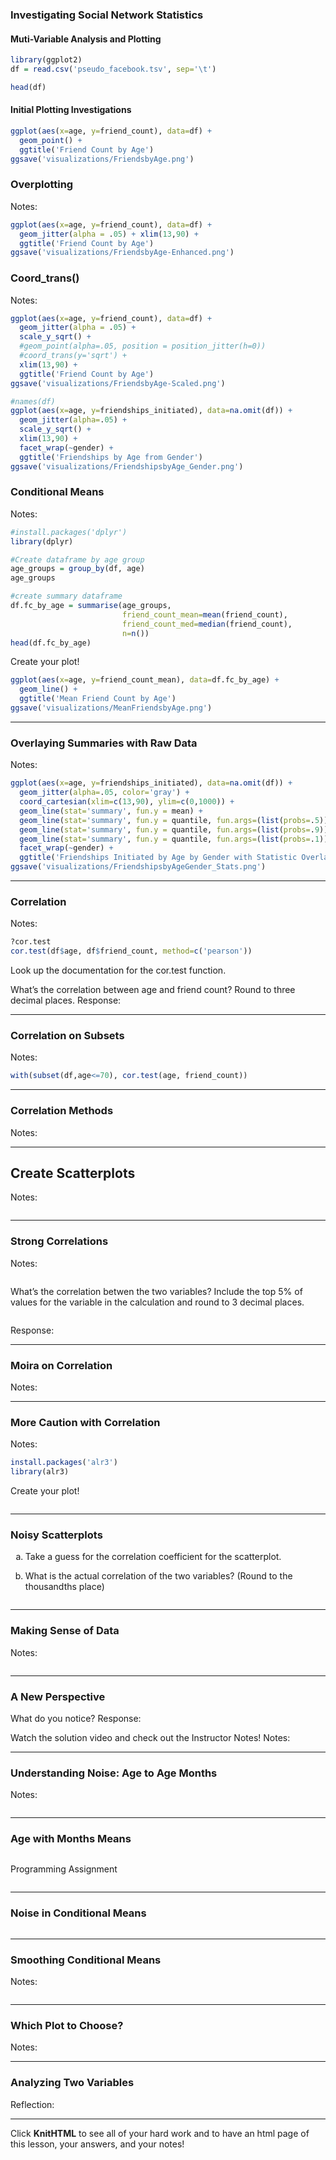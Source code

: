 ### Investigating Social Network Statistics
#### Muti-Variable Analysis and Plotting


```r
library(ggplot2)
df = read.csv('pseudo_facebook.tsv', sep='\t')

head(df)
```

#### Initial Plotting Investigations
```r
ggplot(aes(x=age, y=friend_count), data=df) +
  geom_point() +
  ggtitle('Friend Count by Age')
ggsave('visualizations/FriendsbyAge.png')
```


### Overplotting
Notes:

```r
ggplot(aes(x=age, y=friend_count), data=df) +
  geom_jitter(alpha = .05) + xlim(13,90) +
  ggtitle('Friend Count by Age')
ggsave('visualizations/FriendsbyAge-Enhanced.png')
```

### Coord_trans()
Notes:

```r
ggplot(aes(x=age, y=friend_count), data=df) +
  geom_jitter(alpha = .05) +
  scale_y_sqrt() +
  #geom_point(alpha=.05, position = position_jitter(h=0))
  #coord_trans(y='sqrt') +
  xlim(13,90) +
  ggtitle('Friend Count by Age')
ggsave('visualizations/FriendsbyAge-Scaled.png')
```

```r
#names(df)
ggplot(aes(x=age, y=friendships_initiated), data=na.omit(df)) +
  geom_jitter(alpha=.05) +
  scale_y_sqrt() +
  xlim(13,90) +
  facet_wrap(~gender) +
  ggtitle('Friendships by Age from Gender')
ggsave('visualizations/FriendshipsbyAge_Gender.png')
```


### Conditional Means
Notes:

```r
#install.packages('dplyr')
library(dplyr)
```

```r
#Create dataframe by age group
age_groups = group_by(df, age)
age_groups

#create summary dataframe
df.fc_by_age = summarise(age_groups,
                         friend_count_mean=mean(friend_count),
                         friend_count_med=median(friend_count),
                         n=n())
head(df.fc_by_age)
```


Create your plot!

```r
ggplot(aes(x=age, y=friend_count_mean), data=df.fc_by_age) +
  geom_line() +
  ggtitle('Mean Friend Count by Age')
ggsave('visualizations/MeanFriendsbyAge.png')
```

***

### Overlaying Summaries with Raw Data
Notes:

```r
ggplot(aes(x=age, y=friendships_initiated), data=na.omit(df)) +
  geom_jitter(alpha=.05, color='gray') +
  coord_cartesian(xlim=c(13,90), ylim=c(0,1000)) +
  geom_line(stat='summary', fun.y = mean) +
  geom_line(stat='summary', fun.y = quantile, fun.args=(list(probs=.5)), color='red') +
  geom_line(stat='summary', fun.y = quantile, fun.args=(list(probs=.9)), linetype=2, size=.5) +
  geom_line(stat='summary', fun.y = quantile, fun.args=(list(probs=.1)), linetype=2, size=.5) +
  facet_wrap(~gender) +
  ggtitle('Friendships Initiated by Age by Gender with Statistic Overlays')
ggsave('visualizations/FriendshipsbyAgeGender_Stats.png')
```

***

### Correlation
Notes:

```r
?cor.test
cor.test(df$age, df$friend_count, method=c('pearson'))
```

Look up the documentation for the cor.test function.

What's the correlation between age and friend count? Round to three decimal places.
Response:

***

### Correlation on Subsets
Notes:

```r
with(subset(df,age<=70), cor.test(age, friend_count))
```

***

### Correlation Methods
Notes:

***

## Create Scatterplots
Notes:

```r

```

***

### Strong Correlations
Notes:

```r

```

What's the correlation betwen the two variables? Include the top 5% of values for the variable in the calculation and round to 3 decimal places.

```r

```

Response:

***

### Moira on Correlation
Notes:

***

### More Caution with Correlation
Notes:

```r
install.packages('alr3')
library(alr3)
```

Create your plot!

```r

```

***

### Noisy Scatterplots
a. Take a guess for the correlation coefficient for the scatterplot.

b. What is the actual correlation of the two variables?
(Round to the thousandths place)

```r

```

***

### Making Sense of Data
Notes:

```r

```

***

### A New Perspective

What do you notice?
Response:

Watch the solution video and check out the Instructor Notes!
Notes:

***

### Understanding Noise: Age to Age Months
Notes:

```r

```

***

### Age with Months Means

```r

```

Programming Assignment
```r

```

***

### Noise in Conditional Means

```r

```

***

### Smoothing Conditional Means
Notes:

```r

```

***

### Which Plot to Choose?
Notes:

***

### Analyzing Two Variables
Reflection:

***

Click **KnitHTML** to see all of your hard work and to have an html
page of this lesson, your answers, and your notes!

